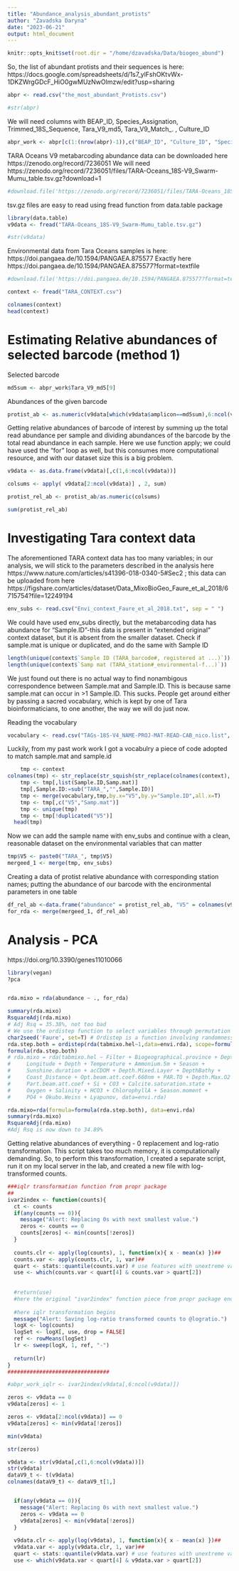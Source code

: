 ```yaml
---
title: "Abundance_analysis_abundant_protists"
author: "Zavadska Daryna"
date: "2023-06-21"
output: html_document
---
```


```r
knitr::opts_knit$set(root.dir = "/home/dzavadska/Data/biogeo_abund")
```


So, the list of abundant protists and their sequences is here:
https://docs.google.com/spreadsheets/d/1s7_ylFshOKtvWx-1DKZWrgGDcF_HiO0gwMUzNwOlmzw/edit?usp=sharing 

```r
abpr <- read.csv("the_most_abundant_Protists.csv")

#str(abpr)
```

We will need columns with BEAP_ID, Species_Assignation, Trimmed_18S_Sequence, Tara_V9_md5, Tara_V9_Match_. , Culture_ID

```r
abpr_work <- abpr[c(1:(nrow(abpr)-1)),c("BEAP_ID", "Culture_ID", "Species_Assignation", "Trimmed_18S_Sequence", "Tara_V9_md5", "Tara_V9_Match_.")]
```


TARA Oceans V9 metabarcoding abundance data can be downloaded here https://zenodo.org/record/7236051
We will need https://zenodo.org/record/7236051/files/TARA-Oceans_18S-V9_Swarm-Mumu_table.tsv.gz?download=1 

```r
#download.file('https://zenodo.org/record/7236051/files/TARA-Oceans_18S-V9_Swarm-Mumu_table.tsv.gz?download=1', destfile = "TARA-Oceans_18S-V9_Swarm-Mumu_table.tsv.gz", method = "wget")
```

tsv.gz files are easy to read using fread function from data.table package
```r
library(data.table)
v9data <- fread("TARA-Oceans_18S-V9_Swarm-Mumu_table.tsv.gz")

#str(v9data)
```

Environmental data from Tara Oceans samples is here: https://doi.pangaea.de/10.1594/PANGAEA.875577 
Exactly here https://doi.pangaea.de/10.1594/PANGAEA.875577?format=textfile 
```r
#download.file('https://doi.pangaea.de/10.1594/PANGAEA.875577?format=textfile', destfile = "TARA_SAMPLES_CONTEXT_ENV-WATERCOLUMN.tab", method = "wget")

context <- fread("TARA_CONTEXT.csv")
```

```r
colnames(context)
head(context)
```

# Estimating Relative abundances of selected barcode (method 1)

Selected barcode
```r
md5sum <- abpr_work$Tara_V9_md5[9]
```

Abundances of the given barcode
```r
protist_ab <- as.numeric(v9data[which(v9data$amplicon==md5sum),6:ncol(v9data)])
```

Getting relative abundances of barcode of interest by summing up the total read abundance per sample and dividing abundances of the barcode by the total read abundance in each sample.
Here we use function apply; we could have used the "for" loop as well, but this consumes more computational resource, and with our dataset size this is a big problem.
```r
v9data <- as.data.frame(v9data)[,c(1,6:ncol(v9data))]

colsums <- apply( v9data[2:ncol(v9data)] , 2, sum)

protist_rel_ab <- protist_ab/as.numeric(colsums)

sum(protist_rel_ab)
```
# Investigating Tara context data

The aforementioned TARA context data has too many variables; in our analysis, we will stick to the parameters described in the analysis here https://www.nature.com/articles/s41396-018-0340-5#Sec2 ;  this data can be uploaded from here
https://figshare.com/articles/dataset/Data_MixoBioGeo_Faure_et_al_2018/6715754?file=12249194 


```r
env_subs <- read.csv("Envi_context_Faure_et_al_2018.txt", sep = " ")
```

We could have used env_subs directly, but the metabarcoding data has abundance for "Sample.ID"-this data is present in "extended original" context dataset, but it is absent from the smaller dataset.
Check if sample.mat is unique or duplicated, and do the same with Sample ID

```r
length(unique(context$`Sample ID (TARA_barcode#, registered at ...)`))
length(unique(context$`Samp mat (TARA_station#_environmental-f...)`))
```
We just found out there is no actual way to find nonambigous correspondence between Sample.mat and Sample.ID. This is because same sample.mat can occur in >1 Sample.ID. This sucks. People get around either by passing a sacred vocabulary, which is kept by one of Tara bioinformaticians, to one another, the way we will do just now.

Reading the vocabulary
```r
vocabulary <- read.csv("TAGs-18S-V4_NAME-PROJ-MAT-READ-CAB_nico.list", sep = "\t", header = FALSE)
```


Luckily, from my past work work I got a vocabulry a piece of code adopted to match sample.mat and sample.id

```r
    tmp <- context
colnames(tmp) <- str_replace(str_squish(str_replace(colnames(context), "[(](.+)[)]", "")), " ", ".")
    tmp <- tmp[,list(Sample.ID,Samp.mat)]
    tmp[,Sample.ID:=sub("TARA_","",Sample.ID)]
    tmp <- merge(vocabulary,tmp,by.x="V5",by.y="Sample.ID",all.x=T)
    tmp <- tmp[,c("V5","Samp.mat")]
    tmp <- unique(tmp)
    tmp <- tmp[!duplicated("V5")]
  head(tmp)
```

Now we can add the sample name with env_subs and continue with a clean, reasonable dataset on the environmental variables that can matter

```r
tmp$V5 <- paste0("TARA_", tmp$V5)
mergeed_1 <- merge(tmp, env_subs)
```


Creating a data of protist relative abundance with corresponding station names; 
putting the abundance of our barcode with the encironmental parameters in one table

```r
df_rel_ab <-data.frame("abundance" = protist_rel_ab, "V5" = colnames(v9data)[-1])
for_rda <- merge(mergeed_1, df_rel_ab)
```


# Analysis - PCA 
https://doi.org/10.3390/genes11010066 

```r
library(vegan)
?pca


rda.mixo = rda(abundance ~ ., for_rda)

summary(rda.mixo)
RsquareAdj(rda.mixo)
# Adj Rsq = 35.38%, not too bad
# We use the ordistep function to select variables through permutation tests :
char2seed('Faure', set=T) # Ordistep is a function involving randomness so we set a seed for reproductability
rda.step.both = ordistep(rda(tabmixo.hel~1,data=envi.rda), scope=formula(rda.mixo), direction="both", pstep=5000)
formula(rda.step.both)
# rda.mixo = rda(tabmixo.hel ~ Filter + Biogeographical.province + Depth.euph.zone +
#     Longitude + Depth + Temperature + Ammonium.5m + Season +
#     Sunshine.duration + acCDOM + Depth.Mixed.Layer + DepthBathy +
#     Coast_Distance + Opt.beam.att.coef.660nm + PAR.TO + Depth.Max.O2 +
#     Part.beam.att.coef + Si + CO3 + Calcite.saturation.state +
#     Oxygen + Salinity + HCO3 + ChlorophyllA + Season.moment +
#     PO4 + Okubo.Weiss + Lyapunov, data=envi.rda)

rda.mixo=rda(formula=formula(rda.step.both), data=envi.rda)
summary(rda.mixo)
RsquareAdj(rda.mixo)
#Adj Rsq is now down to 34.89%

```























##################################

Getting relative abundances of everything - 0 replacement and log-ratio transformation. This script takes too much memory, it is computationally demanding. So, to perform this transformation, I created a separate script, run it on my local server 
in the lab, and created a new file with log-transformed counts.
```r
###iqlr transformation function from propr package
##
ivar2index <- function(counts){
  ct <- counts
  if(any(counts == 0)){
    message("Alert: Replacing 0s with next smallest value.")
    zeros <- counts == 0
    counts[zeros] <- min(counts[!zeros])
  }
  
  counts.clr <- apply(log(counts), 1, function(x){ x - mean(x) })##
  counts.var <- apply(counts.clr, 1, var)##
  quart <- stats::quantile(counts.var) # use features with unextreme variance
  use <- which(counts.var < quart[4] & counts.var > quart[2])
  
  
  #return(use)
  #here the original "ivar2index" function piece from propr package ends - this piece is intended to define a reference used for iqlr transformation (below)
  
  #here iqlr transformation begins
  message("Alert: Saving log-ratio transformed counts to @logratio.")
  logX <- log(counts)
  logSet <- logX[, use, drop = FALSE]
  ref <- rowMeans(logSet)
  lr <- sweep(logX, 1, ref, "-")
  
  return(lr)
}
################################

#abpr_work_iqlr <- ivar2index(v9data[,6:ncol(v9data)])
```



```r
zeros <- v9data == 0
v9data[zeros] <- 1

zeros <- v9data[2:ncol(v9data)] == 0
v9data[zeros] <- min(v9data[!zeros])

min(v9data)

str(zeros)

v9data <- str(v9data[,c(1,6:ncol(v9data))])
str(v9data)
dataV9_t <- t(v9data)
colnames(dataV9_t) <- dataV9_t[1,]


  if(any(v9data == 0)){
    message("Alert: Replacing 0s with next smallest value.")
    zeros <- v9data == 0
    v9data[zeros] <- min(v9data[!zeros])
  }
  
  v9data.clr <- apply(log(v9data), 1, function(x){ x - mean(x) })##
  v9data.var <- apply(v9data.clr, 1, var)##
  quart <- stats::quantile(v9data.var) # use features with unextreme variance
  use <- which(v9data.var < quart[4] & v9data.var > quart[2])
  
  
```





















